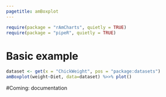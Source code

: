 ```yaml
---
pagetitle: amBoxplot
---
```


```r
require(package = "rAmCharts", quietly = TRUE)
require(package = "pipeR", quietly = TRUE)
```

# Basic example

```r
dataset <- get(x = "ChickWeight", pos = "package:datasets")
amBoxplot(weight~Diet, data=dataset) %>>% plot()
```

#Coming: documentation